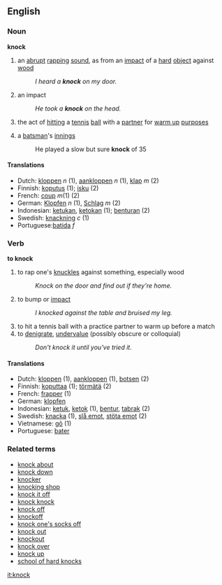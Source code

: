 ==English==

===Noun===
'''knock'''

#an [[abrupt]] [[rapping]] [[sound]], as from an [[impact]] of a [[hard]] [[object]] against [[wood]]
#:''I heard a '''knock''' on my door.''
#an impact
#:''He took a '''knock''' on the head.''
#the act of [[hitting]] a [[tennis]] [[ball]] with a [[partner]] for [[warm up]] [[purpose]]s
#{{cricket}} a [[batsman]]'s [[innings]]
#: He played a slow but sure '''knock''' of 35

====Translations====
*Dutch: [[kloppen]] ''n'' (1), [[aankloppen]] ''n'' (1), [[klap]] ''m'' (2)
*Finnish: [[koputus]] (1); [[isku]] (2)
*French: [[coup]] ''m''(1) (2)
*German: [[Klopfen]] ''n'' (1), [[Schlag]] ''m'' (2)
*Indonesian: [[ketukan]], [[ketokan]] (1); [[benturan]] (2)
*Swedish: [[knackning]] ''c'' (1)
*Portuguese:[[batida]] ''f''

===Verb===
'''to knock'''

#to rap one's [[knuckle]]s against something, especially wood
#:''Knock on the door and find out if they're home.''
#to bump or [[impact]]
#:''I knocked against the table and bruised my leg.''
#to hit a tennis ball with a practice partner to warm up before a match
# to [[denigrate]], [[undervalue]] (possibly obscure or colloquial)
#:''Don't knock it until you've tried it.''

====Translations====
*Dutch: [[kloppen]] (1), [[aankloppen]] (1), [[botsen]] (2)
*Finnish: [[koputtaa]] (1); [[törmätä]] (2)
*French: [[frapper]] (1)
*German: [[klopfen]]
*Indonesian: [[ketuk]], [[ketok]] (1), [[bentur]], [[tabrak]] (2)
*Swedish: [[knacka]] (1), [[slå emot]], [[stöta emot]] (2)
*Vietnamese: [[gõ]] (1)
*Portuguese: [[bater]]

===Related terms===
*[[knock about]]
*[[knock down]]
*[[knocker]]
*[[knocking shop]]
*[[knock it off]]
*[[knock knock]]
*[[knock off]]
*[[knockoff]]
*[[knock one's socks off]]
*[[knock out]]
*[[knockout]]
*[[knock over]]
*[[knock up]]
*[[school of hard knocks]]

[[it:knock]]
